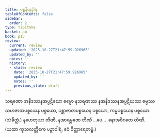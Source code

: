 ```yaml
---
title: ပစ္စနီယုဒ္ဓါရ
tableOfContents: false
sidebar:
  order: 2
type: tipitaka
basket: ab
book: p15
review:
  current: review
  updated: '2025-10-27T21:47:59.926965'
  updated_by: ''
  notes: ''
  history:
  - state: review
    date: '2025-10-27T21:47:59.926965'
    updated_by: ''
    notes: ''
    previous_state: draft
---
```



<ReviewStatus review={frontmatter.review} showDetails={true} />

<HypothesisAnnotation frontmatter={frontmatter} />

<DynamicBreadcrumb />

<Division number="105" book="p15" e="ch" v="40" p="244">

<Paragraph number="289" book="p15">
သရဏော အနိဒဿနအပ္ပဋိဃော ဓမ္မော နသရဏဿ နအနိဒဿနအပ္ပဋိဃဿ ဓမ္မဿ သဟဇာတပစ္စယေန ပစ္စယော, ပစ္ဆာဇာတပစ္စယေန ပစ္စယော, ကမ္မပစ္စယေန ပစ္စယော. (သံခိတ္တံ.)
</Paragraph>

<Paragraph number="290" book="p15">
နဟေတုယာ တီဏိ, နအာရမ္မဏေ တီဏိ …ပေ…  နောအဝိဂတေ တီဏိ.
</Paragraph>

<Paragraph number="291" book="p15">
(ယထာ ကုသလတ္တိကေ ပဉှာဝါရံ, ဧဝံ ဝိတ္ထာရေတဗ္ဗံ.)
</Paragraph>
</Division>